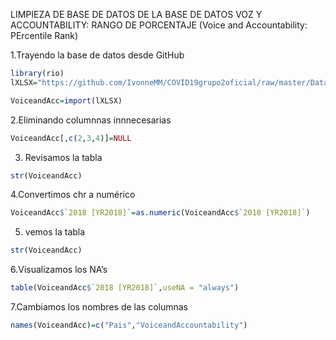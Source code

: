 LIMPIEZA DE BASE DE DATOS DE LA BASE DE DATOS VOZ Y ACCOUNTABILITY: RANGO DE PORCENTAJE (Voice and Accountability: PErcentile Rank)

1.Trayendo la base de datos desde GitHub


```r
library(rio)
lXLSX="https://github.com/IvonneMM/COVID19grupo2oficial/raw/master/Data_From_Worldwide_Governance_Indicators_Voice%20and%20Accountability%20Percentile%20Rank.xlsx"

VoiceandAcc=import(lXLSX)
```

2.Eliminando columnnas innnecesarias

```r
VoiceandAcc[,c(2,3,4)]=NULL
```

3. Revisamos la tabla

```r
str(VoiceandAcc)
```

4.Convertimos chr a numérico

```r
VoiceandAcc$`2018 [YR2018]`=as.numeric(VoiceandAcc$`2018 [YR2018]`)
```

5. vemos la tabla

```r
str(VoiceandAcc)
```

6.Visualizamos los NA's
```r
table(VoiceandAcc$`2018 [YR2018]`,useNA = "always")
```


7.Cambiamos los nombres de las columnas

```r
names(VoiceandAcc)=c("Pais","VoiceandAccountability")
```

